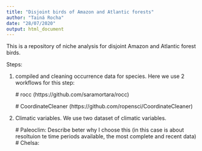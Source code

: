 ```yaml
---
title: "Disjoint birds of Amazon and Atlantic forests"
author: "Tainá Rocha"
date: "28/07/2020"
output: html_document
---
```


This is a repository of niche analysis for disjoint Amazon and Atlantic forest birds.

Steps:

1. compiled and cleaning occurrence data for species. Here we use 2 workflows for this step:

    # rocc (https://github.com/saramortara/rocc)
    
    # CoordinateCleaner (https://github.com/ropensci/CoordinateCleaner)
    
2. Climatic variables. We use two dataset of climatic variables.
 
      # Paleoclim: Describe beter why I choose this (in this case is about resoltuion te time periods      available, the most complete and recent data)
      # Chelsa:  
    
